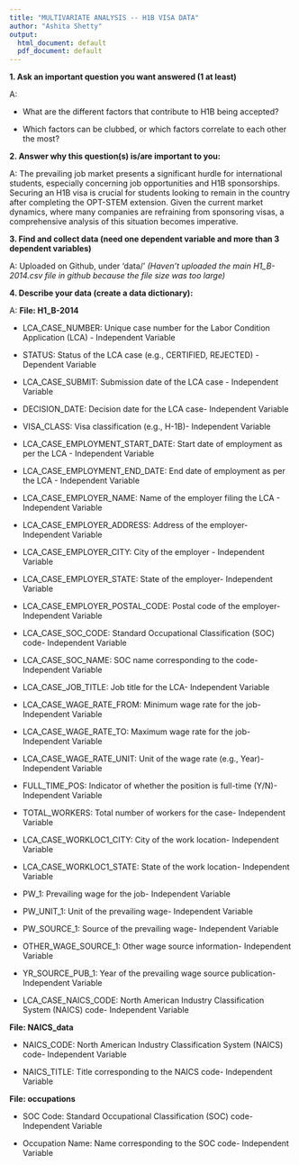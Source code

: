 ---
title: "MULTIVARIATE ANALYSIS -- H1B VISA DATA"
author: "Ashita Shetty"
output:
  html_document: default
  pdf_document: default
---

**1. Ask an important question you want answered (1 at least)**

A: 

* What are the different factors that contribute to H1B being accepted?

* Which factors can be clubbed, or which factors correlate to each other the most?


**2. Answer why this question(s) is/are important to you:**

A: 
The prevailing job market presents a significant hurdle for international students, especially concerning job opportunities and H1B sponsorships. Securing an H1B visa is crucial for students looking to remain in the country after completing the OPT-STEM extension. Given the current market dynamics, where many companies are refraining from sponsoring visas, a comprehensive analysis of this situation becomes imperative.


**3. Find and collect data (need one dependent variable and more than 3 dependent variables)**

A: Uploaded on Github, under 'data/'
*(Haven't uploaded the main H1_B-2014.csv file in github because the file size was too large)*


**4. Describe your data (create a data dictionary):**

A: **File: H1_B-2014**

* LCA_CASE_NUMBER: Unique case number for the Labor Condition Application (LCA) - Independent Variable

* STATUS: Status of the LCA case (e.g., CERTIFIED, REJECTED) - Dependent Variable

* LCA_CASE_SUBMIT: Submission date of the LCA case - Independent Variable

* DECISION_DATE: Decision date for the LCA case- Independent Variable

* VISA_CLASS: Visa classification (e.g., H-1B)- Independent Variable

* LCA_CASE_EMPLOYMENT_START_DATE: Start date of employment as per the LCA - Independent Variable

* LCA_CASE_EMPLOYMENT_END_DATE: End date of employment as per the LCA - Independent Variable

* LCA_CASE_EMPLOYER_NAME: Name of the employer filing the LCA - Independent Variable

* LCA_CASE_EMPLOYER_ADDRESS: Address of the employer- Independent Variable

* LCA_CASE_EMPLOYER_CITY: City of the employer - Independent Variable

* LCA_CASE_EMPLOYER_STATE: State of the employer- Independent Variable

* LCA_CASE_EMPLOYER_POSTAL_CODE: Postal code of the employer- Independent Variable

* LCA_CASE_SOC_CODE: Standard Occupational Classification (SOC) code- Independent Variable

* LCA_CASE_SOC_NAME: SOC name corresponding to the code- Independent Variable

* LCA_CASE_JOB_TITLE: Job title for the LCA- Independent Variable

* LCA_CASE_WAGE_RATE_FROM: Minimum wage rate for the job- Independent Variable

* LCA_CASE_WAGE_RATE_TO: Maximum wage rate for the job- Independent Variable

* LCA_CASE_WAGE_RATE_UNIT: Unit of the wage rate (e.g., Year)- Independent Variable

* FULL_TIME_POS: Indicator of whether the position is full-time (Y/N)- Independent Variable

* TOTAL_WORKERS: Total number of workers for the case- Independent Variable

* LCA_CASE_WORKLOC1_CITY: City of the work location- Independent Variable

* LCA_CASE_WORKLOC1_STATE: State of the work location- Independent Variable

* PW_1: Prevailing wage for the job- Independent Variable

* PW_UNIT_1: Unit of the prevailing wage- Independent Variable

* PW_SOURCE_1: Source of the prevailing wage- Independent Variable

* OTHER_WAGE_SOURCE_1: Other wage source information- Independent Variable

* YR_SOURCE_PUB_1: Year of the prevailing wage source publication- Independent Variable

* LCA_CASE_NAICS_CODE: North American Industry Classification System (NAICS) code- Independent Variable

**File: NAICS_data**

* NAICS_CODE: North American Industry Classification System (NAICS) code- Independent Variable

* NAICS_TITLE: Title corresponding to the NAICS code- Independent Variable

**File: occupations**

* SOC Code: Standard Occupational Classification (SOC) code- Independent Variable

* Occupation Name: Name corresponding to the SOC code- Independent Variable


```{r}

```

